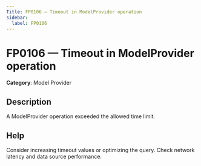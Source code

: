 ```yaml
---
Title: FP0106 — Timeout in ModelProvider operation
sidebar:
  label: FP0106
---
```


# FP0106 — Timeout in ModelProvider operation

**Category**: Model Provider

## Description

A ModelProvider operation exceeded the allowed time limit.

## Help

Consider increasing timeout values or optimizing the query. Check network latency and data source performance.
